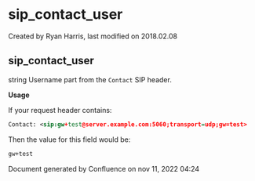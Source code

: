 
# sip_contact_user 

 Created by  Ryan Harris, last modified on 2018.02.08

## sip_contact_user

string Username part from the `Contact` SIP header.

**Usage**

If your request header contains:

```xml
Contact: <sip:gw+test@server.example.com:5060;transport=udp;gw=test>
```

Then the value for this field would be:

```xml
gw+test
```

Document generated by Confluence on nov 11, 2022 04:24
